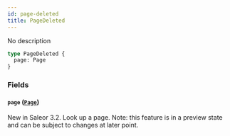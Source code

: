 ```yaml
---
id: page-deleted
title: PageDeleted
---
```


No description

```graphql
type PageDeleted {
  page: Page
}
```

### Fields

#### `page` ([`Page`](../../../developer/api-reference/objects/page))

New in Saleor 3.2. Look up a page. Note: this feature is in a preview state and can be subject to changes at later point.
